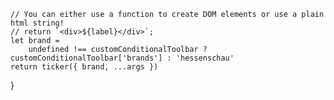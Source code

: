
<Meta of={TeaserTickerStandardStories} />

    // You can either use a function to create DOM elements or use a plain html string!
    // return `<div>${label}</div>`;
    let brand =
        undefined !== customConditionalToolbar ? customConditionalToolbar['brands'] : 'hessenschau'
    return ticker({ brand, ...args })
}

<Canvas withToolbar>
    <Story of={TeaserTickerStandardStories.TickerTeaserHero} />
    <Story of={TeaserTickerStandardStories.TickerTeaserHeroAudio} />
    <Story of={TeaserTickerStandardStories.TickerTeaser100} />
    <Story of={TeaserTickerStandardStories.TickerTeaser50} />
    <Story of={TeaserTickerStandardStories.TickerTeaser33} />
    <Story of={TeaserTickerStandardStories.TickerTeaser25} />
</Canvas>
